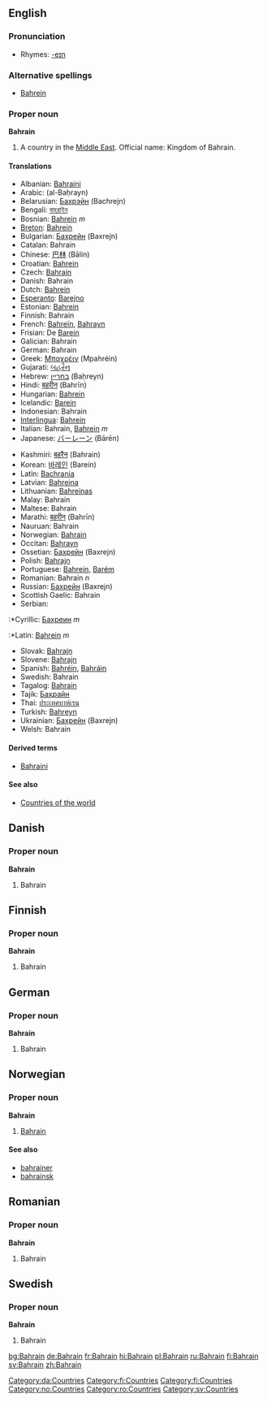 {{wikipedia}}
==English==

===Pronunciation===
*Rhymes: [[Rhymes:English:-eɪn|-eɪn]]

===Alternative spellings===
* [[Bahrein]]

===Proper noun===
'''Bahrain'''
# A country in the [[Middle East]]. Official name: Kingdom of Bahrain.

====Translations====
{{top}}
*Albanian: [[Bahraini]]
*Arabic: {{ARchar|[[البحرين]]}} (al-Baḥrayn)
*Belarusian: [[Бахрэйн]] (Bachrejn)
*Bengali: [[বাহরাইন]]
*Bosnian: [[Bahrein]] ''m''
*[[Breton]]: [[Bahrein]]
*Bulgarian: [[Бахрейн]] (Baxrejn)
*Catalan: Bahrain
*Chinese: [[巴林]] (Bālín)
*Croatian: [[Bahrein]]
*Czech: [[Bahrajn]]
*Danish: Bahrain
*Dutch: [[Bahrein]]
*[[Esperanto]]: [[Barejno]]
*Estonian: [[Bahrein]]
*Finnish: Bahrain
*French: [[Bahreïn]], [[Bahrayn]]
*Frisian: De [[Barein]]
*Galician: Bahrain
*German: Bahrain
*Greek: [[Μπαχρέιν]] (Mpahréin)
*Gujarati: [[બહરૈન]]
*Hebrew: [[בחריין]] (Baḥreyn)
*Hindi: [[बहरीन]] (Bahrīn)
*Hungarian: [[Bahrein]]
*Icelandic: [[Barein]]
*Indonesian: Bahrain
*[[Interlingua]]: [[Bahrein]]
*Italian: Bahrain, [[Bahrein]] ''m''
*Japanese: [[バーレーン]] (Bārēn)
{{mid}}
*Kashmiri: [[बहरैन]] (Bahrain)
*Korean: [[바레인]] (Barein)
*Latin: [[Bachrania]]
*Latvian: [[Bahreina]]
*Lithuanian: [[Bahreinas]]
*Malay: Bahrain
*Maltese: Bahrain
*Marathi: [[बहरीन]] (Bahrīn)
*Nauruan: Bahrain
*Norwegian: [[#Norwegian|Bahrain]]
*Occitan: [[Bahrayn]]
*Ossetian: [[Бахрейн]] (Baxrejn)
*Polish: [[Bahrajn]]
*Portuguese: [[Bahrein]], [[Barém]]
*Romanian: Bahrain ''n''
*Russian: [[Бахрейн]] (Baxrejn)
*Scottish Gaelic: Bahrain
*Serbian:
:*Cyrillic: [[Бахреин]] ''m''
:*Latin: [[Bahrein]] ''m''
*Slovak: [[Bahrajn]]
*Slovene: [[Bahrajn]]
*Spanish: [[Bahréin]], [[Bahráin]]
*Swedish: Bahrain
*Tagalog: [[Bahrain]]
*Tajik: [[Баҳрайн]]
*Thai: [[ประเทศบาห์เรน]]
*Turkish: [[Bahreyn]]
*Ukrainian: [[Бахрейн]] (Baxrejn)
*Welsh: Bahrain
{{bottom}}

====Derived terms====
* [[Bahraini]]

====See also====
*[[Countries of the world]]

==Danish==
===Proper noun===
[[Category:da:Countries]]
'''Bahrain'''
#Bahrain

==Finnish==
===Proper noun===
[[Category:fi:Countries]]
'''Bahrain'''
#Bahrain

==German==
===Proper noun===
[[Category:fi:Countries]]
'''Bahrain'''
#Bahrain

==Norwegian==
===Proper noun===
[[Category:no:Countries]]
'''Bahrain'''
#[[#English|Bahrain]]
====See also====
*[[bahrainer]]
*[[bahrainsk]]

==Romanian==
===Proper noun===
[[Category:ro:Countries]]
'''Bahrain'''
#Bahrain

==Swedish==
===Proper noun===
[[Category:sv:Countries]]
'''Bahrain'''
#Bahrain

[[bg:Bahrain]]
[[de:Bahrain]]
[[fr:Bahrain]]
[[hi:Bahrain]]
[[pl:Bahrain]]
[[ru:Bahrain]]
[[fi:Bahrain]]
[[sv:Bahrain]]
[[zh:Bahrain]]